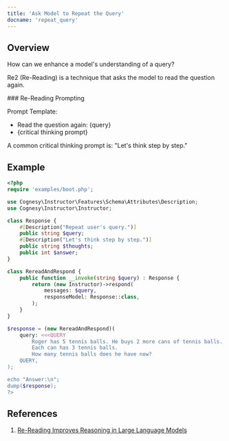 ```yaml
---
title: 'Ask Model to Repeat the Query'
docname: 'repeat_query'
---
```


## Overview

How can we enhance a model's understanding of a query?

Re2 (Re-Reading) is a technique that asks the model to read the question again.

<Tip>
### Re-Reading Prompting

Prompt Template:
 - Read the question again: {query}
 - {critical thinking prompt}

A common critical thinking prompt is: "Let's think step by step."
</Tip>

## Example

```php
<?php
require 'examples/boot.php';

use Cognesy\Instructor\Features\Schema\Attributes\Description;
use Cognesy\Instructor\Instructor;

class Response {
    #[Description("Repeat user's query.")]
    public string $query;
    #[Description("Let's think step by step.")]
    public string $thoughts;
    public int $answer;
}

class RereadAndRespond {
    public function __invoke(string $query) : Response {
        return (new Instructor)->respond(
            messages: $query,
            responseModel: Response::class,
        );
    }
}

$response = (new RereadAndRespond)(
    query: <<<QUERY
        Roger has 5 tennis balls. He buys 2 more cans of tennis balls.
        Each can has 3 tennis balls.
        How many tennis balls does he have now?
    QUERY,
);

echo "Answer:\n";
dump($response);
?>
```

## References

 1. [Re-Reading Improves Reasoning in Large Language Models](https://arxiv.org/abs/2309.06275)
